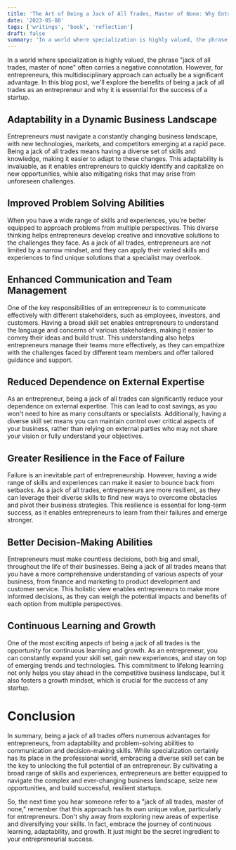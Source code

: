 ```yaml
---
title: 'The Art of Being a Jack of All Trades, Master of None: Why Entrepreneurs Should Embrace Diverse Skill Sets'
date: '2023-05-08'
tags: ['writings', 'book', 'reflection']
draft: false
summary: 'In a world where specialization is highly valued, the phrase "jack of all trades, master of none" often carries a negative connotation. However, for entrepreneurs, this multidisciplinary approach can actually be a significant...'
---
```


In a world where specialization is highly valued, the phrase "jack of all trades, master of none" often carries a negative connotation. However, for entrepreneurs, this multidisciplinary approach can actually be a significant advantage. In this blog post, we'll explore the benefits of being a jack of all trades as an entrepreneur and why it is essential for the success of a startup.

## Adaptability in a Dynamic Business Landscape

Entrepreneurs must navigate a constantly changing business landscape, with new technologies, markets, and competitors emerging at a rapid pace. Being a jack of all trades means having a diverse set of skills and knowledge, making it easier to adapt to these changes. This adaptability is invaluable, as it enables entrepreneurs to quickly identify and capitalize on new opportunities, while also mitigating risks that may arise from unforeseen challenges.

## Improved Problem Solving Abilities

When you have a wide range of skills and experiences, you're better equipped to approach problems from multiple perspectives. This diverse thinking helps entrepreneurs develop creative and innovative solutions to the challenges they face. As a jack of all trades, entrepreneurs are not limited by a narrow mindset, and they can apply their varied skills and experiences to find unique solutions that a specialist may overlook.

## Enhanced Communication and Team Management

One of the key responsibilities of an entrepreneur is to communicate effectively with different stakeholders, such as employees, investors, and customers. Having a broad skill set enables entrepreneurs to understand the language and concerns of various stakeholders, making it easier to convey their ideas and build trust. This understanding also helps entrepreneurs manage their teams more effectively, as they can empathize with the challenges faced by different team members and offer tailored guidance and support.

## Reduced Dependence on External Expertise

As an entrepreneur, being a jack of all trades can significantly reduce your dependence on external expertise. This can lead to cost savings, as you won't need to hire as many consultants or specialists. Additionally, having a diverse skill set means you can maintain control over critical aspects of your business, rather than relying on external parties who may not share your vision or fully understand your objectives.

## Greater Resilience in the Face of Failure

Failure is an inevitable part of entrepreneurship. However, having a wide range of skills and experiences can make it easier to bounce back from setbacks. As a jack of all trades, entrepreneurs are more resilient, as they can leverage their diverse skills to find new ways to overcome obstacles and pivot their business strategies. This resilience is essential for long-term success, as it enables entrepreneurs to learn from their failures and emerge stronger.

## Better Decision-Making Abilities

Entrepreneurs must make countless decisions, both big and small, throughout the life of their businesses. Being a jack of all trades means that you have a more comprehensive understanding of various aspects of your business, from finance and marketing to product development and customer service. This holistic view enables entrepreneurs to make more informed decisions, as they can weigh the potential impacts and benefits of each option from multiple perspectives.

## Continuous Learning and Growth

One of the most exciting aspects of being a jack of all trades is the opportunity for continuous learning and growth. As an entrepreneur, you can constantly expand your skill set, gain new experiences, and stay on top of emerging trends and technologies. This commitment to lifelong learning not only helps you stay ahead in the competitive business landscape, but it also fosters a growth mindset, which is crucial for the success of any startup.

# Conclusion

In summary, being a jack of all trades offers numerous advantages for entrepreneurs, from adaptability and problem-solving abilities to communication and decision-making skills. While specialization certainly has its place in the professional world, embracing a diverse skill set can be the key to unlocking the full potential of an entrepreneur. By cultivating a broad range of skills and experiences, entrepreneurs are better equipped to navigate the complex and ever-changing business landscape, seize new opportunities, and build successful, resilient startups.

So, the next time you hear someone refer to a "jack of all trades, master of none," remember that this approach has its own unique value, particularly for entrepreneurs. Don't shy away from exploring new areas of expertise and diversifying your skills. In fact, embrace the journey of continuous learning, adaptability, and growth. It just might be the secret ingredient to your entrepreneurial success.
